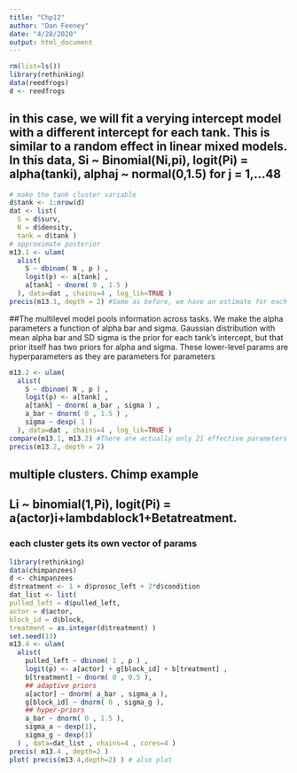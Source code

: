 ```yaml
---
title: "Chp12"
author: "Dan Feeney"
date: "4/28/2020"
output: html_document
---
```


```r
rm(list=ls())
library(rethinking)
data(reedfrogs)
d <- reedfrogs

```

## in this case, we will fit a verying intercept model with a different intercept for each tank. This is similar to a random effect in linear mixed models. In this data, Si ~ Binomial(Ni,pi), logit(Pi) = alpha(tanki), alphaj ~ normal(0,1.5) for j = 1,...48

```r
# make the tank cluster variable
d$tank <- 1:nrow(d)
dat <- list(
  S = d$surv,
  N = d$density,
  tank = d$tank )
# approximate posterior
m13.1 <- ulam(
  alist(
    S ~ dbinom( N , p ) ,
    logit(p) <- a[tank] ,
    a[tank] ~ dnorm( 0 , 1.5 )
  ), data=dat , chains=4 , log_lik=TRUE )
precis(m13.1, depth = 2) #Same as before, we have an estimate for each tank
```

##The multilevel model pools information across tasks. We make the alpha parameters a function of alpha bar and sigma. Gaussian distribution with mean alpha bar and SD sigma is the prior for each tank's intercept, but that prior itself has two priors for alpha and sigma. These lower-level params are hyperparameters as they are parameters for parameters

```r
m13.2 <- ulam( 
  alist(
    S ~ dbinom( N , p ) ,
    logit(p) <- a[tank] ,
    a[tank] ~ dnorm( a_bar , sigma ) ,
    a_bar ~ dnorm( 0 , 1.5 ) ,
    sigma ~ dexp( 1 )
  ), data=dat , chains=4 , log_lik=TRUE )
compare(m13.1, m13.2) #There are actually only 21 effective parameters in the hierarchical model because it shrinks the intercepts towards the mean intercept (it learns more aggressively). 
precis(m13.2, depth = 2)
```

## multiple clusters. Chimp example
## Li ~ binomial(1,Pi), logit(Pi) = a(actor)i+lambdablock1+Betatreatment.
### each cluster gets its own vector of params
```r

library(rethinking)
data(chimpanzees)
d <- chimpanzees
d$treatment <- 1 + d$prosoc_left + 2*d$condition
dat_list <- list(
pulled_left = d$pulled_left,
actor = d$actor,
block_id = d$block,
treatment = as.integer(d$treatment) )
set.seed(13)
m13.4 <- ulam(
  alist(
    pulled_left ~ dbinom( 1 , p ) ,
    logit(p) <- a[actor] + g[block_id] + b[treatment] ,
    b[treatment] ~ dnorm( 0 , 0.5 ),
    ## adaptive priors
    a[actor] ~ dnorm( a_bar , sigma_a ),
    g[block_id] ~ dnorm( 0 , sigma_g ),
    ## hyper-priors
    a_bar ~ dnorm( 0 , 1.5 ),
    sigma_a ~ dexp(1),
    sigma_g ~ dexp(1)
  ) , data=dat_list , chains=4 , cores=4 )
precis( m13.4 , depth=2 )
plot( precis(m13.4,depth=2) ) # also plot
```